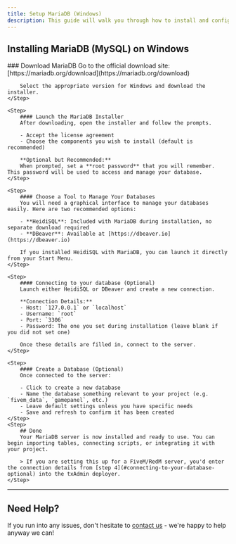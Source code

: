 ```yaml
---
title: Setup MariaDB (Windows)
description: This guide will walk you through how to install and configure MariaDB on a Windows system, as well as how to connect to it using a database management tool.
---
```



## Installing MariaDB (MySQL) on Windows

<Steps>
    <Step>
        ### Download MariaDB 
        Go to the official download site:  
        [https://mariadb.org/download](https://mariadb.org/download)

        Select the appropriate version for Windows and download the installer.
    </Step>

    <Step>
        #### Launch the MariaDB Installer  
        After downloading, open the installer and follow the prompts.

        - Accept the license agreement
        - Choose the components you wish to install (default is recommended)

        **Optional but Recommended:**  
        When prompted, set a **root password** that you will remember. This password will be used to access and manage your database.
    </Step>

    <Step>
        #### Choose a Tool to Manage Your Databases  
        You will need a graphical interface to manage your databases easily. Here are two recommended options:

        - **HeidiSQL**: Included with MariaDB during installation, no separate download required
        - **DBeaver**: Available at [https://dbeaver.io](https://dbeaver.io)

        If you installed HeidiSQL with MariaDB, you can launch it directly from your Start Menu.
    </Step>

    <Step>
        #### Connecting to your database (Optional)
        Launch either HeidiSQL or DBeaver and create a new connection.

        **Connection Details:**
        - Host: `127.0.0.1` or `localhost`
        - Username: `root`
        - Port: `3306`
        - Password: The one you set during installation (leave blank if you did not set one)

        Once these details are filled in, connect to the server.
    </Step>

    <Step>
        #### Create a Database (Optional)
        Once connected to the server:

        - Click to create a new database
        - Name the database something relevant to your project (e.g. `fivem_data`, `gamepanel`, etc.)
        - Leave default settings unless you have specific needs
        - Save and refresh to confirm it has been created
    </Step>
    <Step>
        ## Done
        Your MariaDB server is now installed and ready to use. You can begin importing tables, connecting scripts, or integrating it with your project.

        > If you are setting this up for a FiveM/RedM server, you'd enter the connection details from [step 4](#connecting-to-your-database-optional) into the txAdmin deployer.
    </Step>
</Steps>

---

## Need Help?

If you run into any issues, don't hesitate to [contact us](https://prism-host.com/contact) - we're happy to help anyway we can!

